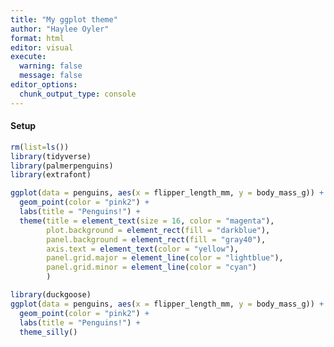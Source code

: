 ```yaml
---
title: "My ggplot theme"
author: "Haylee Oyler"
format: html
editor: visual
execute: 
  warning: false
  message: false
editor_options: 
  chunk_output_type: console
---
```


#### Setup

```r
rm(list=ls())
library(tidyverse)
library(palmerpenguins)
library(extrafont)
```

```r
ggplot(data = penguins, aes(x = flipper_length_mm, y = body_mass_g)) +
  geom_point(color = "pink2") +
  labs(title = "Penguins!") +
  theme(title = element_text(size = 16, color = "magenta"),
        plot.background = element_rect(fill = "darkblue"),
        panel.background = element_rect(fill = "gray40"),
        axis.text = element_text(color = "yellow"),
        panel.grid.major = element_line(color = "lightblue"),
        panel.grid.minor = element_line(color = "cyan")
        )
```

```r
library(duckgoose)
ggplot(data = penguins, aes(x = flipper_length_mm, y = body_mass_g)) +
  geom_point(color = "pink2") +
  labs(title = "Penguins!") +
  theme_silly()
```

